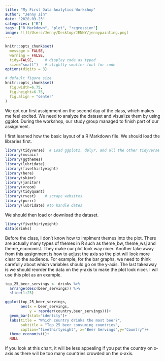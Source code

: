 ```yaml
---
title: "My First Data Analytics Workshop"
author: "Jenny Jin"
date: "2020-09-23"
categories: ["R"]
tags: ["R Markdown", "plot", "regression"]
image: ![](/Users/Jenny/Desktop/JENNY/jennypainting.png)
---
```


```r
knitr::opts_chunk$set(
  message = FALSE, 
  warning = FALSE, 
  tidy=FALSE,     # display code as typed
  size="small")   # slightly smaller font for code
options(digits = 3)

# default figure size
knitr::opts_chunk$set(
  fig.width=6.75, 
  fig.height=6.75,
  fig.align = "center"
)
```

We got our first assignment on the second day of the class, which makes me feel excited. We need to analyze the dataset and visualize them by using ggplot. During the workshop, our study group managed to finish part of our assignment.

I first learned how the basic layout of a R Markdown file. We should load the libraries first.


```r
library(tidyverse)  # Load ggplot2, dplyr, and all the other tidyverse packages
library(mosaic)
library(ggthemes)
library(lubridate)
library(fivethirtyeight)
library(here)
library(skimr)
library(janitor)
library(vroom)
library(tidyquant)
library(rvest)    # scrape websites
library(purrr)  
library(lubridate) #to handle dates
```

We should then load or download the dataset.

```r
library(fivethirtyeight)
data(drinks)
```

Before the class, I don't know how to implment themes into the plot. There are actually many types of themes in R such as theme_bw, theme_wsj and theme_economist. They make our plot look way nicer. Another take away from this assignment is how to adjust the axis so the plot will look more clear to the audience. For example, for the bar graphs, we need to think carefully about which variables should go on the y-axis. The last takeaway is we should reorder the data on the y-axis to make the plot look nicer. I will use this plot as an example. 

```r
top_25_beer_servings <- drinks %>% 
  arrange(desc(beer_servings)) %>% 
  slice(1:25)

ggplot(top_25_beer_servings, 
       aes(x = beer_servings, 
           y = reorder(country,beer_servings)))+
  geom_bar(stat="identity")+
  labs(title = "Which country drinks the most beer?", 
       subtitle = "Top 25 beer consuming countries",
       caption="fivethirtyeight", x="Beer Servings",y="Country")+
  theme_economist()+
  NULL
```
If you look at this chart, it will be less appealing if you put the country on x-axis as there will be too many countries crowded on the x-axis. 